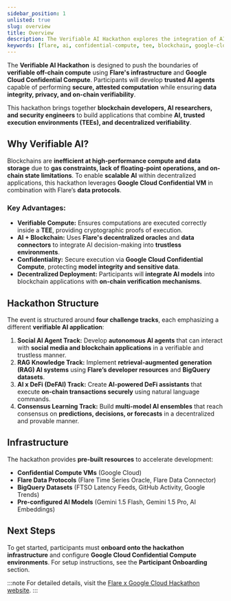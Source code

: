 ```yaml
---
sidebar_position: 1
unlisted: true
slug: overview
title: Overview
description: The Verifiable AI Hackathon explores the integration of AI and blockchain using Flare’s infrastructure and Google Cloud Confidential Compute.
keywords: [flare, ai, confidential-compute, tee, blockchain, google-cloud]
---
```



The **Verifiable AI Hackathon** is designed to push the boundaries of **verifiable off-chain compute** using **Flare's infrastructure** and **Google Cloud Confidential Compute**. Participants will develop **trusted AI agents** capable of performing **secure, attested computation** while ensuring **data integrity, privacy, and on-chain verifiability**.

This hackathon brings together **blockchain developers, AI researchers, and security engineers** to build applications that combine **AI, trusted execution environments (TEEs), and decentralized verifiability**.

## Why Verifiable AI?

Blockchains are **inefficient at high-performance compute and data storage** due to **gas constraints, lack of floating-point operations, and on-chain state limitations**. To enable **scalable AI** within decentralized applications, this hackathon leverages **Google Cloud Confidential VM** in combination with Flare’s **data protocols**.

### Key Advantages:

- **Verifiable Compute:** Ensures computations are executed correctly inside a **TEE**, providing cryptographic proofs of execution.
- **AI + Blockchain:** Uses **Flare's decentralized oracles** and **data connectors** to integrate AI decision-making into **trustless environments**.
- **Confidentiality:** Secure execution via **Google Cloud Confidential Compute**, protecting **model integrity and sensitive data**.
- **Decentralized Deployment:** Participants will **integrate AI models** into blockchain applications with **on-chain verification mechanisms**.

## Hackathon Structure

The event is structured around **four challenge tracks**, each emphasizing a different **verifiable AI application**:

1. **Social AI Agent Track:** Develop **autonomous AI agents** that can interact with **social media and blockchain applications** in a verifiable and trustless manner.
2. **RAG Knowledge Track:** Implement **retrieval-augmented generation (RAG) AI systems** using **Flare’s developer resources** and **BigQuery datasets**.
3. **AI x DeFi (DeFAI) Track:** Create **AI-powered DeFi assistants** that execute **on-chain transactions securely** using natural language commands.
4. **Consensus Learning Track:** Build **multi-model AI ensembles** that reach consensus on **predictions, decisions, or forecasts** in a decentralized and provable manner.

## Infrastructure

The hackathon provides **pre-built resources** to accelerate development:

- **Confidential Compute VMs** (Google Cloud)
- **Flare Data Protocols** (Flare Time Series Oracle, Flare Data Connector)
- **BigQuery Datasets** (FTSO Latency Feeds, GitHub Activity, Google Trends)
- **Pre-configured AI Models** (Gemini 1.5 Flash, Gemini 1.5 Pro, AI Embeddings)

## Next Steps

To get started, participants must **onboard onto the hackathon infrastructure** and configure **Google Cloud Confidential Compute environments**. For setup instructions, see the **Participant Onboarding** section.

:::note
For detailed details, visit the [Flare x Google Cloud Hackathon website](https://hackathon.flare.network).
:::
